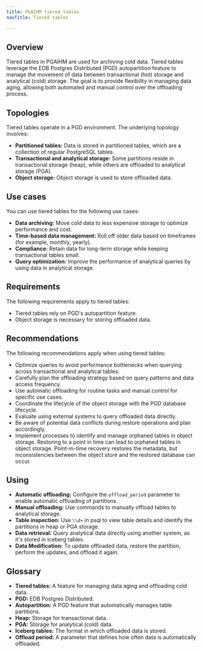 ```yaml
---
title: PGAIHM tiered tables
navTitle: Tiered tables

---
```


## Overview

Tiered tables in PGAIHM are used for archiving cold data. Tiered tables leverage the EDB Postgres Distributed (PGD) autopartition feature to manage the movement of data between transactional (hot) storage and analytical (cold) storage. The goal is to provide flexibility in managing data aging, allowing both automated and manual control over the offloading process.

## Topologies

Tiered tables operate in a PGD environment. The underlying topology involves:

-   **Partitioned tables:** Data is stored in partitioned tables, which are a collection of regular PostgreSQL tables.
-   **Transactional and analytical storage:** Some partitions reside in transactional storage (heap), while others are offloaded to analytical storage (PGA).
-   **Object storage:** Object storage is used to store offloaded data.

## Use cases

You can use tiered tables for the following use cases:

-   **Data archiving:** Move cold data to less expensive storage to optimize performance and cost.
-   **Time-based data management:** Roll off older data based on timeframes (for example, monthly, yearly).
-   **Compliance:** Retain data for long-term storage while keeping transactional tables small.
-   **Query optimization:** Improve the performance of analytical queries by using data in analytical storage.

## Requirements

The following requirements apply to tiered tables:

-   Tiered tables rely on PGD's autopartition feature.
-   Object storage is necessary for storing offloaded data.

## Recommendations

The following recommendations apply when using tiered tables:

-   Optimize queries to avoid performance bottlenecks when querying across transactional and analytical tables.
-   Carefully plan the offloading strategy based on query patterns and data access frequency.
-   Use automatic offloading for routine tasks and manual control for specific use cases.
-   Coordinate the lifecycle of the object storage with the PGD database lifecycle.
-   Evaluate using external systems to query offloaded data directly.
-   Be aware of potential data conflicts during restore operations and plan accordingly.
-   Implement processes to identify and manage orphaned tables in object storage.  Restoring to a point in time can lead to orphaned tables in object storage. Point-in-time recovery restores the metadata, but inconsistencies between the object store and the restored database can occur.

## Using

-   **Automatic offloading:** Configure the `offload_period` parameter to enable automatic offloading of partitions.
-   **Manual offloading:** Use commands to manually offload tables to analytical storage.
-   **Table inspection:** Use `\\d+` in psql to view table details and identify the partitions in heap or PGA storage.
-   **Data retrieval:** Query analytical data directly using another system, as it's stored in Iceberg tables.
-   **Data Modification:** To update offloaded data, restore the partition, perform the updates, and offload it again.

## Glossary

-   **Tiered tables:** A feature for managing data aging and offloading cold data.
-   **PGD:** EDB Postgres Distributed.
-   **Autopartition:** A PGD feature that automatically manages table partitions.
-   **Heap:** Storage for transactional data.
-   **PGA:** Storage for analytical (cold) data.
-   **Iceberg tables:** The format in which offloaded data is stored.
-   **Offload period:** A parameter that defines how often data is automatically offloaded.
